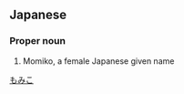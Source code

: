==Japanese==
{{ja-kanjitab|百|実|子}}

===Proper noun===
{{ja-pos|proper|もみこ}}
# {{lb|ja|rare|sort=もみこ}} Momiko, a female Japanese given name

[[Category:Japanese female given names|もみこ]]